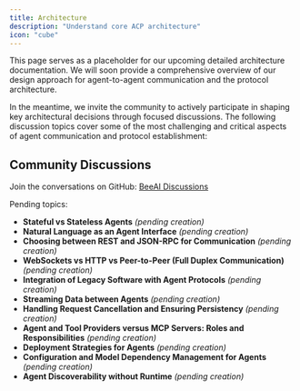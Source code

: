 ```yaml
---
title: Architecture
description: "Understand core ACP architecture"
icon: "cube"
---
```


This page serves as a placeholder for our upcoming detailed architecture documentation. We will soon provide a comprehensive overview of our design approach for agent-to-agent communication and the protocol architecture.

In the meantime, we invite the community to actively participate in shaping key architectural decisions through focused discussions. The following discussion topics cover some of the most challenging and critical aspects of agent communication and protocol establishment:

## Community Discussions

Join the conversations on GitHub: [BeeAI Discussions](https://github.com/i-am-bee/beeai/discussions)

Pending topics:

- **Stateful vs Stateless Agents** *(pending creation)*
- **Natural Language as an Agent Interface** *(pending creation)*
- **Choosing between REST and JSON-RPC for Communication** *(pending creation)*
- **WebSockets vs HTTP vs Peer-to-Peer (Full Duplex Communication)** *(pending creation)*
- **Integration of Legacy Software with Agent Protocols** *(pending creation)*
- **Streaming Data between Agents** *(pending creation)*
- **Handling Request Cancellation and Ensuring Persistency** *(pending creation)*
- **Agent and Tool Providers versus MCP Servers: Roles and Responsibilities** *(pending creation)*
- **Deployment Strategies for Agents** *(pending creation)*
- **Configuration and Model Dependency Management for Agents** *(pending creation)*
- **Agent Discoverability without Runtime** *(pending creation)*